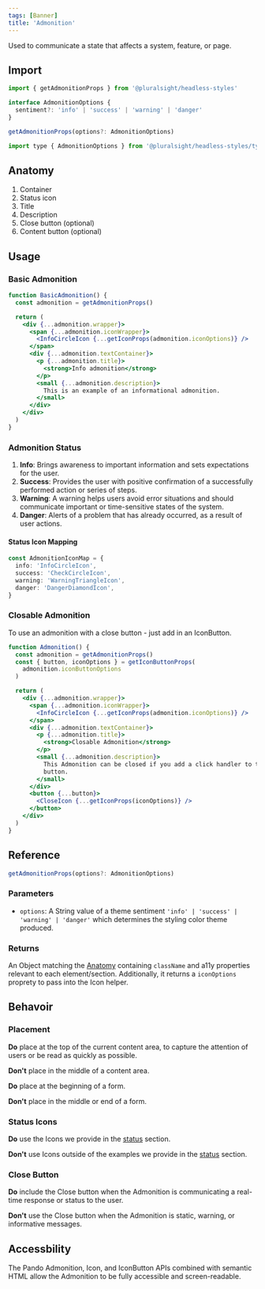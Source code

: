```yaml
---
tags: [Banner]
title: 'Admonition'
---
```



<p className="size-xxl">
  Used to communicate a state that affects a system, feature, or page.
</p>

<DocsLinkBar
  github="https://github.com/pluralsight/pando/tree/main/packages/headless-styles/src/components/Admonition"
  figma="https://www.figma.com/file/ZmH4XsZS5WnKeo28ylM5x1/Pando-UI-kit-(Web)?node-id=1214%3A50560&t=YLA3FBYLefNvfeuf-0"
/>

## Import

```javascript
import { getAdmonitionProps } from '@pluralsight/headless-styles'
```

```typescript
interface AdmonitionOptions {
  sentiment?: 'info' | 'success' | 'warning' | 'danger'
}

getAdmonitionProps(options?: AdmonitionOptions)
```

```javascript
import type { AdmonitionOptions } from '@pluralsight/headless-styles/types'
```

## Anatomy

1. Container
2. Status icon
3. Title
4. Description
5. Close button (optional)
6. Content button (optional)

## Usage

### Basic Admonition

```jsx live
function BasicAdmonition() {
  const admonition = getAdmonitionProps()

  return (
    <div {...admonition.wrapper}>
      <span {...admonition.iconWrapper}>
        <InfoCircleIcon {...getIconProps(admonition.iconOptions)} />
      </span>
      <div {...admonition.textContainer}>
        <p {...admonition.title}>
          <strong>Info admonition</strong>
        </p>
        <small {...admonition.description}>
          This is an example of an informational admonition.
        </small>
      </div>
    </div>
  )
}
```

### Admonition Status

<StatusAdmonition />

1. **Info**: Brings awareness to important information and sets expectations for the user.
2. **Success**: Provides the user with positive confirmation of a successfully performed action or series of steps.
3. **Warning**: A warning helps users avoid error situations and should communicate important or time-sensitive states of the system.
4. **Danger**: Alerts of a problem that has already occurred, as a result of user actions.

#### Status Icon Mapping

```typescript title="Icons recommended to use with each status."
const AdmonitionIconMap = {
  info: 'InfoCircleIcon',
  success: 'CheckCircleIcon',
  warning: 'WarningTriangleIcon',
  danger: 'DangerDiamondIcon',
}
```

### Closable Admonition

To use an admonition with a close button - just add in an IconButton.

```jsx live
function Admonition() {
  const admonition = getAdmonitionProps()
  const { button, iconOptions } = getIconButtonProps(
    admonition.iconButtonOptions
  )

  return (
    <div {...admonition.wrapper}>
      <span {...admonition.iconWrapper}>
        <InfoCircleIcon {...getIconProps(admonition.iconOptions)} />
      </span>
      <div {...admonition.textContainer}>
        <p {...admonition.title}>
          <strong>Closable Admonition</strong>
        </p>
        <small {...admonition.description}>
          This Admonition can be closed if you add a click handler to the
          button.
        </small>
      </div>
      <button {...button}>
        <CloseIcon {...getIconProps(iconOptions)} />
      </button>
    </div>
  )
}
```

## Reference

```typescript
getAdmonitionProps(options?: AdmonitionOptions)
```

### Parameters

- `options`: A String value of a theme sentiment `'info' | 'success' | 'warning' | 'danger'` which determines the styling color theme produced.

### Returns

An Object matching the [Anatomy](#Anatomy) containing `className` and a11y properties relevant to each element/section. Additionally, it returns a `iconOptions` proprety to pass into the Icon helper.

## Behavoir

### Placement

**Do** place at the top of the current content area, to capture the attention of users or be read as quickly as possible.

**Don't** place in the middle of a content area.

**Do** place at the beginning of a form.

**Don't** place in the middle or end of a form.

### Status Icons

**Do** use the Icons we provide in the [status](#admonition-status) section.

**Don't** use Icons outside of the examples we provide in the [status](#admonition-status) section.

### Close Button

**Do** include the Close button when the Admonition is communicating a real-time response or status to the user.

**Don't** use the Close button when the Admonition is static, warning, or informative messages.

## Accessbility

The Pando Admonition, Icon, and IconButton APIs combined with semantic HTML allow the Admonition to be fully accessible and screen-readable.
